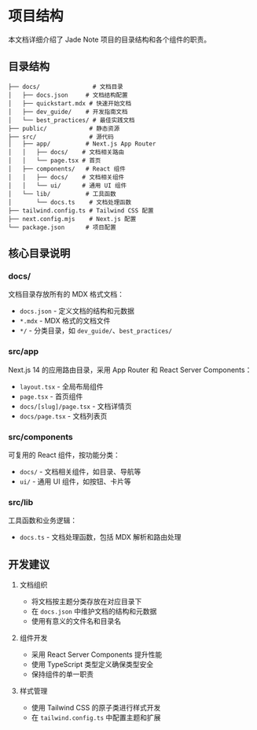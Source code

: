 # 项目结构

本文档详细介绍了 Jade Note 项目的目录结构和各个组件的职责。

## 目录结构

```
├── docs/               # 文档目录
│   ├── docs.json     # 文档结构配置
│   ├── quickstart.mdx # 快速开始文档
│   ├── dev_guide/    # 开发指南文档
│   └── best_practices/ # 最佳实践文档
├── public/            # 静态资源
├── src/               # 源代码
│   ├── app/          # Next.js App Router
│   │   ├── docs/    # 文档相关路由
│   │   └── page.tsx # 首页
│   ├── components/   # React 组件
│   │   ├── docs/    # 文档相关组件
│   │   └── ui/      # 通用 UI 组件
│   └── lib/          # 工具函数
│       └── docs.ts    # 文档处理函数
├── tailwind.config.ts # Tailwind CSS 配置
├── next.config.mjs    # Next.js 配置
└── package.json      # 项目配置
```

## 核心目录说明

### docs/

文档目录存放所有的 MDX 格式文档：

- `docs.json` - 定义文档的结构和元数据
- `*.mdx` - MDX 格式的文档文件
- `*/` - 分类目录，如 `dev_guide/`、`best_practices/`

### src/app

Next.js 14 的应用路由目录，采用 App Router 和 React Server Components：

- `layout.tsx` - 全局布局组件
- `page.tsx` - 首页组件
- `docs/[slug]/page.tsx` - 文档详情页
- `docs/page.tsx` - 文档列表页

### src/components

可复用的 React 组件，按功能分类：

- `docs/` - 文档相关组件，如目录、导航等
- `ui/` - 通用 UI 组件，如按钮、卡片等

### src/lib

工具函数和业务逻辑：

- `docs.ts` - 文档处理函数，包括 MDX 解析和路由处理

## 开发建议

1. 文档组织
   - 将文档按主题分类存放在对应目录下
   - 在 `docs.json` 中维护文档的结构和元数据
   - 使用有意义的文件名和目录名

2. 组件开发
   - 采用 React Server Components 提升性能
   - 使用 TypeScript 类型定义确保类型安全
   - 保持组件的单一职责

3. 样式管理
   - 使用 Tailwind CSS 的原子类进行样式开发
   - 在 `tailwind.config.ts` 中配置主题和扩展
